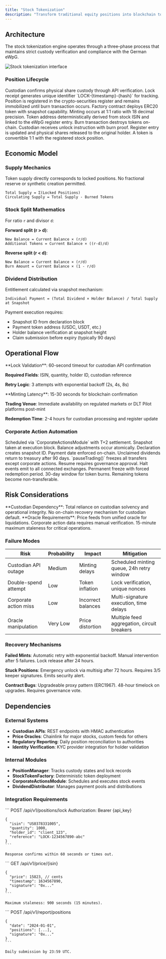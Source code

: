 ```yaml
---
title: "Stock Tokenization"
description: "Transform traditional equity positions into blockchain tokens with 1:1 backing"
---
```


## Architecture

The stock tokenization engine operates through a three-phase process that maintains strict custody verification and compliance with the German eWpG.

![Stock tokenization interface](/images/stock.png)

### Position Lifecycle

<Steps>
  <Step title="Position Locking">
    Custodian confirms physical share custody through API verification. Lock receipt generates unique identifier `LOCK-{timestamp}-{hash}` for tracking. Position is registered in the crypto-securities register and remains immobilized until burn transaction occurs.
  </Step>
  
  <Step title="Token Minting">
    Factory contract deploys ERC20 token with snapshot capability. Minting occurs at 1:1 ratio with 18 decimal precision. Token address deterministically derived from stock ISIN and linked to the eWpG register entry.
  </Step>
  
  <Step title="Position Unlocking">
    Burn transaction destroys tokens on-chain. Custodian receives unlock instruction with burn proof. Register entry is updated and physical shares released to the original holder. A token is convertible 1:1 with the registered stock position.
  </Step>
</Steps>


## Economic Model

### Supply Mechanics

Token supply directly corresponds to locked positions. No fractional reserve or synthetic creation permitted.

```
Total Supply = Σ(Locked Positions)
Circulating Supply = Total Supply - Burned Tokens
```

### Stock Split Mathematics

For ratio `r` and divisor `d`:

**Forward split (r > d)**: 
```
New Balance = Current Balance × (r/d)
Additional Tokens = Current Balance × ((r-d)/d)
```

**Reverse split (r < d)**:
```
New Balance = Current Balance × (r/d)
Burn Amount = Current Balance × (1 - r/d)
```

### Dividend Distribution

Entitlement calculated via snapshot mechanism:

```
Individual Payment = (Total Dividend × Holder Balance) / Total Supply at Snapshot
```

Payment execution requires:
- Snapshot ID from declaration block
- Payment token address (USDC, USDT, etc.)
- Holder balance verification at snapshot height
- Claim submission before expiry (typically 90 days)

## Operational Flow

<Card title="Custody Verification" icon="lock">
  **Lock Validation**: 60-second timeout for custodian API confirmation
  
  **Required Fields**: ISIN, quantity, holder ID, custodian reference
  
  **Retry Logic**: 3 attempts with exponential backoff (2s, 4s, 8s)
</Card>

<Card title="Token Lifecycle" icon="coins">
  **Minting Latency**: 15-30 seconds for blockchain confirmation
  
  **Trading Venue**: Immediate availability on regulated markets or DLT Pilot platforms post-mint
  
  **Redemption Time**: 2-4 hours for custodian processing and register update
</Card>


### Corporate Action Automation

<AccordionGroup>
  <Accordion title="Stock Splits">
    Scheduled via `CorporateActionsModule` with T+2 settlement. Snapshot taken at execution block. Balance adjustments occur atomically.
  </Accordion>
  
  <Accordion title="Dividend Payments">
    Declaration creates snapshot ID. Payment date enforced on-chain. Unclaimed dividends return to treasury after 90 days.
  </Accordion>
  
  <Accordion title="Trading Halts">
    `pauseTrading()` freezes all transfers except corporate actions. Resume requires governance approval. Halt events emit to all connected exchanges.
  </Accordion>
  
  <Accordion title="Delistings">
    Permanent freeze with forced redemption period. 30-day window for token burns. Remaining tokens become non-transferable.
  </Accordion>
</AccordionGroup>

## Risk Considerations

<Warning>
  **Custodian Dependency**: Total reliance on custodian solvency and operational integrity. No on-chain recovery mechanism for custodian default.
</Warning>

<Note>
  **Oracle Requirements**: Price feeds from unified oracle for liquidations. Corporate action data requires manual verification. 15-minute maximum staleness for critical operations.
</Note>

### Failure Modes

| Risk | Probability | Impact | Mitigation |
|------|------------|---------|------------|
| Custodian API outage | Medium | Minting delays | Scheduled minting queue, 24h retry window |
| Double-spend attempt | Low | Token inflation | Lock verification, unique nonces |
| Corporate action miss | Low | Incorrect balances | Multi-signature execution, time delays |
| Oracle manipulation | Very Low | Price distortion | Multiple feed aggregation, circuit breakers |

### Recovery Mechanisms

**Failed Mints**: Automatic retry with exponential backoff. Manual intervention after 5 failures. Lock release after 24 hours.

**Stuck Positions**: Emergency unlock via multisig after 72 hours. Requires 3/5 keeper signatures. Emits security alert.

**Contract Bugs**: Upgradeable proxy pattern (ERC1967). 48-hour timelock on upgrades. Requires governance vote.

## Dependencies

### External Systems
- **Custodian APIs**: REST endpoints with HMAC authentication
- **Price Oracles**: Chainlink for major stocks, custom feeds for others
- **Regulatory Reporting**: Daily position reconciliation to authorities
- **Identity Verification**: KYC provider integration for holder validation

### Internal Modules
- **PositionManager**: Tracks custody states and lock records
- **StockTokenFactory**: Deterministic token deployment
- **CorporateActionsModule**: Schedules and executes stock events
- **DividendDistributor**: Manages payment pools and distributions

### Integration Requirements

<Tabs>
  <Tab title="Custodian">
    ```
    POST /api/v1/positions/lock
    Authorization: Bearer {api_key}
    
    {
      "isin": "US0378331005",
      "quantity": 1000,
      "holder_id": "client_123",
      "reference": "LOCK-1234567890-abc"
    }
    ```
    
    Response confirms within 60 seconds or times out.
  </Tab>
  
  <Tab title="Oracle">
    ```
    GET /api/v1/price/{isin}
    
    {
      "price": 15823, // cents
      "timestamp": 1634567890,
      "signature": "0x..."
    }
    ```
    
    Maximum staleness: 900 seconds (15 minutes).
  </Tab>
  
  <Tab title="Regulatory">
    ```
    POST /api/v1/report/positions
    
    {
      "date": "2024-01-01",
      "positions": [...],
      "signature": "0x..."
    }
    ```
    
    Daily submission by 23:59 UTC.
  </Tab>
</Tabs>
